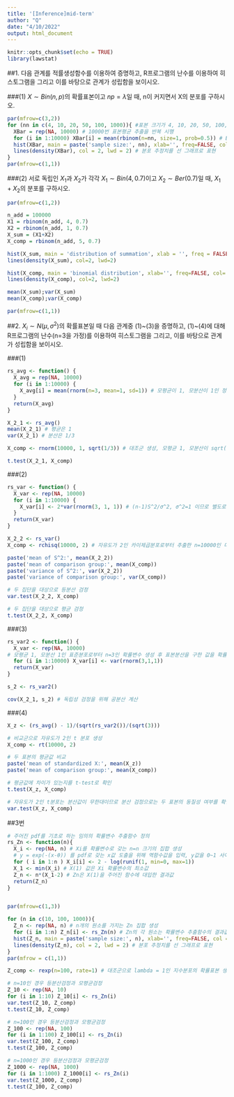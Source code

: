 ```yaml
---
title: '[Inference]mid-term'
author: "Q"
date: "4/10/2022"
output: html_document
---
```


```r
knitr::opts_chunk$set(echo = TRUE)
library(lawstat)
```

##1. 다음 관계를 적률생성함수를 이용하여 증명하고, R프로그램의 난수를 이용하여 히스토그램을 그리고 이를 바탕으로 관계가 성립함을 보이시오.

###(1) $X \sim Bin(n,p)$의 확률표본이고 $np = \lambda$일 때, n이 커지면서 X의 분포를 구하시오. 

```r
par(mfrow=c(3,2))
for (nn in c(4, 10, 20, 50, 100, 1000)){ #표본 크기가 4, 10, 20, 50, 100, 1000인 6가지 경우를 비교
  XBar = rep(NA, 10000) # 10000번 표본평균 추출을 반복 시행
  for (i in 1:10000) XBar[i] = mean(rbinom(n=nn, size=1, prob=0.5)) # Bin(n, p=0.5)를 가정
  hist(XBar, main = paste('sample size:', nn), xlab='', freq=FALSE, col = 'steelblue') # 표본평균 추출 결과를 히스토그램으로 표현
  lines(density(XBar), col = 2, lwd = 2) # 분포 추정치를 선 그래프로 표현
}
par(mfrow=c(1,1))
```

###(2) 서로 독립인 $X_1$과 $X_2$가 각각 $X_1 \sim Bin(4, 0.7)$이고 $X_2 \sim Ber(0.7)$일 때, $X_1 + X_2$의 분포를 구하시오.

```r
par(mfrow=c(1,2))

n_add = 100000
X1 = rbinom(n_add, 4, 0.7)
X2 = rbinom(n_add, 1, 0.7)
X_sum = (X1+X2)
X_comp = rbinom(n_add, 5, 0.7)

hist(X_sum, main = 'distribution of summation', xlab = '', freq = FALSE, col = 'steelblue', ylim=c(0,2.5))
lines(density(X_sum), col=2, lwd=2)

hist(X_comp, main = 'binomial distribution', xlab='', freq=FALSE, col='cadetblue1', ylim=c(0,2.5))
lines(density(X_comp), col=2, lwd=2)

mean(X_sum);var(X_sum)
mean(X_comp);var(X_comp)

par(mfrow=c(1,1))
```
 
##2. $X_i \sim N(\mu, \sigma^2)$의 확률표본일 때 다음 관계중 (1)~(3)을 증명하고, (1)~(4)에 대해 R프로그램의 난수(n=3을 가정)를 이용하여 히스토그램을 그리고, 이를 바탕으로 관계가 성립함을 보이시오.

###(1)

```r
rs_avg <- function() {
  X_avg = rep(NA, 10000)
  for (i in 1:10000) {
    X_avg[i] = mean(rnorm(n=3, mean=1, sd=1)) # 모평균이 1, 모분산이 1인 정규분포에서 추출한 n=3인 난수의 평균치
  }
  return(X_avg)
}

X_2_1 <- rs_avg()
mean(X_2_1) # 평균은 1
var(X_2_1) # 분산은 1/3

X_comp <- rnorm(10000, 1, sqrt(1/3)) # 대조군 생성, 모평균 1, 모분산이 sqrt(1/3)인 정규분포에서 추출

t.test(X_2_1, X_comp)

```

###(2)

```r
rs_var <- function() {
  X_var <- rep(NA, 10000)
  for (i in 1:10000) {
    X_var[i] <- 2*var(rnorm(3, 1, 1)) # (n-1)S^2/σ^2, σ^2=1 이므로 별도로 표기하지 않음
  }
  return(X_var)
}

X_2_2 <- rs_var()
X_comp <- rchisq(10000, 2) # 자유도가 2인 카이제곱분포로부터 추출한 n=10000인 대조군 생성

paste('mean of S^2:', mean(X_2_2))
paste('mean of comparison group:', mean(X_comp))
paste('variance of S^2:', var(X_2_2))
paste('variance of comparison group:', var(X_comp))

# 두 집단을 대상으로 등분산 검정
var.test(X_2_2, X_comp)

# 두 집단을 대상으로 평균 검정
t.test(X_2_2, X_comp)
```

###(3)

```r
rs_var2 <- function() {
  X_var <- rep(NA, 10000)
# 모평균 1, 모분산 1인 표준분포로부터 n=3인 확률변수 생성 후 표본분산을 구한 값을 확률변수로 갖는 집합 생성
  for (i in 1:10000) X_var[i] <- var(rnorm(3,1,1))  
  return(X_var)
}

s_2 <- rs_var2() 

cov(X_2_1, s_2) # 독립성 검정을 위해 공분산 계산

```

###(4)

```r

X_z <- (rs_avg() - 1)/(sqrt(rs_var2())/(sqrt(3)))

# 비교군으로 자유도가 2인 t 분포 생성
X_comp <- rt(10000, 2)

# 두 표본의 평균값 비교
paste('mean of standardized X:', mean(X_z))
paste('mean of comparison group:', mean(X_comp))

# 평균값에 차이가 있는지를 t-test로 확인
t.test(X_z, X_comp)

# 자유도가 2인 t분포는 분산값이 무한대이므로 분산 검정으로는 두 표본의 동질성 여부를 확인할 수 없음
var.test(X_z, X_comp)
```


##3번

```r
# 주어진 pdf를 기초로 하는 임의의 확률변수 추출함수 정의
rs_Zn <- function(n){
  X_i <- rep(NA, n) # Xi를 확률변수로 갖는 n=n 크기의 집합 생성
  # y = exp(-(x-θ)) 를 pdf로 갖는 x값 도출을 위해 역함수값을 입력, y값을 0~1 사이의 임의의 변수로 생성
  for ( i in 1:n ) X_i[i] <- 2 - log(runif(1, min=0, max=1))
  X_1 <- min(X_i) # X(1) 값은 Xi 확률변수의 최소값
  Z_n <- n*(X_1-2) # Zn은 X(1)을 주어진 함수에 대입한 결과값
  return(Z_n)
}


par(mfrow=c(1,3))

for (n in c(10, 100, 1000)){ 
  Z_n <- rep(NA, n) # n개의 원소를 가지는 Zn 집합 생성
  for (i in 1:n) Z_n[i] <- rs_Zn(n) # Zn의 각 원소는 확률변수 추출함수의 결과값
  hist(Z_n, main = paste('sample size:', n), xlab='', freq=FALSE, col = 'steelblue') # 표본평균 추출 결과를 히스토그램으로 표현
  lines(density(Z_n), col = 2, lwd = 2) # 분포 추정치를 선 그래프로 표현
}
par(mfrow = c(1,1))

Z_comp <- rexp(n=100, rate=1) # 대조군으로 lambda = 1인 지수분포의 확률표본 생성

# n=10인 경우 등분산검정과 모평균검정
Z_10 <- rep(NA, 10)
for (i in 1:10) Z_10[i] <- rs_Zn(i)
var.test(Z_10, Z_comp)
t.test(Z_10, Z_comp)

# n=100인 경우 등분산검정과 모평균검정
Z_100 <- rep(NA, 100)
for (i in 1:100) Z_100[i] <- rs_Zn(i)
var.test(Z_100, Z_comp)
t.test(Z_100, Z_comp)

# n=1000인 경우 등분산검정과 모평균검정
Z_1000 <- rep(NA, 1000)
for (i in 1:1000) Z_1000[i] <- rs_Zn(i)
var.test(Z_1000, Z_comp)
t.test(Z_100, Z_comp)
```
